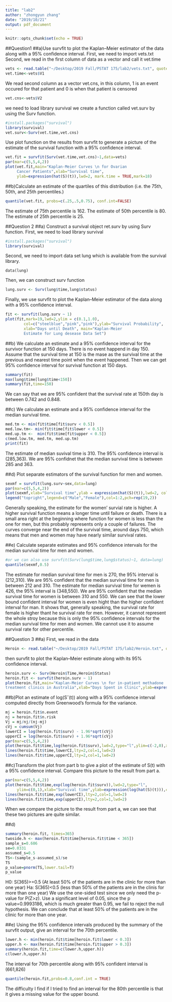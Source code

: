 ```yaml
---
title: "lab2"
author: "zhongyun zhang"
date: "2019/10/21"
output: pdf_document
---
```


```r
knitr::opts_chunk$set(echo = TRUE)
```

##Question1
##a)Use survfit to plot the Kaplan–Meier estimator of the data along with a 95% confidence interval.
First, we need to import vets.txt
Second, we read in the first column of data as a vector and call it vet.time
``` r
vets <- read.table("~/Desktop/2019 Fall/PSTAT 175/lab2/vets.txt", quote="\"", comment.char="")
vet.time<-vets$V1
```
We read second column as a vector vet.cns, in this column, 1 is an event occured 
for that patient and 0 is when that patient is censored
```r
vet.cns<-vets$V2
```
we need to load library survival
we create a function called vet.surv by using the Surv function. 
```r
#install.packages("survival")
library(survival)
vet.surv<-Surv(vet.time,vet.cns)
```
Use plot function on the results from survfit to generate a picture of the estimate
of the survival function with a 95% confidence interval.
```r
vet.fit = survfit(Surv(vet.time,vet.cns)~1,data=vets)
par(mar=c(5,5,4,2))
plot(vet.fit,main="Kaplan-Meier Curves \n for Ovarian 
     Cancer Patients",xlab="Survival time",
     ylab=expression(hat(S)(t)),lwd=2, mark.time = TRUE,mark=18)
```

##b)Calculate an estimate of the quartiles of this distribution (i.e. the 75th, 50th, and 25th percentiles.)
```r
quantile(vet.fit, probs=c(.25,.5,0.75), conf.int=FALSE)
```
The estimate of 75th percentile is 162.
The estimate of 50th percentile is 80.
The estimate of 25th percentile is 25.

##Question 2
##a)
Construct a survival object ret.surv by using Surv function.
First, we need to load library survival
```r
#install.packages("survival")
library(survival)
```
Second, we need to import data set lung which is available from the survival library.
```lung
data(lung)
```
Then, we can construct surv function
```r
lung.surv <- Surv(lung$time,lung$status)
```
Finally, we use survfit to plot the Kaplan–Meier estimator of the data along with a 95% confidence interval.
```r
fit <- survfit(lung.surv ~ 1)
plot(fit,mark=19,lwd=2,ylim = c(0.1,1.0),
        col=c("steelblue","pink","pink"),ylab="Survival Probability",
        xlab="Days until Death", main="Kaplan-Meier 
        Estimate for Lung desease Data Set")
```

##b) We calculate an estimate and a 95% confidence interval for the survivor function at 150 days.
There is no event happend in day 150. Assume that the survival time at 150 is the mase as the survival time at the previous and nearest time point when the event happened.
Then we can get 95% confidence interval for survival function at 150 days.
```r
summary(fit)
max(lung$time[lung$time<150])
summary(fit,time=150)
```
We can say that we are 95% confident that the survival rate at 150th day is between 0.742 and 0.848.

##c) We calculate an estimate and a 95% confidence interval for the median survival time.
```r
med.tm <- min(fit$time[fit$surv < 0.5])
med.low.tm<- min(fit$time[fit$lower < 0.5])
med.up.tm <-  min(fit$time[fit$upper < 0.5])
c(med.low.tm, med.tm, med.up.tm)
print(fit)
```
The estimate of median suvival time is 310.
The 95% confidence interval is (285,363).
We are 95% confidnet that the median survival time is between 285 and 363.

##d)
Plot separate estimators of the survival function for men and women.
```r
sexmf = survfit(lung.surv~sex,data=lung)
par(mar=c(5,5,4,2))
plot(sexmf,xlab="Survival time",ylab = expression(hat(S)(t)),lwd=2, col=1:2, mark.time = TRUE,mark=18)
legend("topright",legend=c("Male","Female"),col=1:2,pch=rep(19,2))
```

Generally speaking, the estimate for the women' survial rate is higher. A higher survival function means a longer time until failure or death. There is a small area right at the beginning where function for women is less than the one for men, but this probably represents only a couple of failures. The curves converge near the end of the survival time, around days 750, which means that men and women may have nearly similar survival rates.

##e)
Calculate separate estimates and 95% confidence intervals for the median survival time for men and women.
```r
#or we can also use survfit(Surv(lung$time,lung$status)~1, data=lung)
quantile(sexmf,0.5)
```

The estimate for median survival time for men is 270, the 95% interval is (212,310).
We are 95% confident that the median survival time for men is between 212 and 310.
The estimate for median survival time for wemen is 426, the 95% interval is (348,550).
We are 95% confident that the median survival time for women is between 310 and 550.
We can see that the lower bound confident interval for women is even hight than the higher confident interval for man. It shows that, generally speaking, the survival rate for female is higher thant he survival rate for men. However, it cannot represent the whole stroy because this is only the 95% confidence intervals for the median survival time for men and women. We cannot use it to assume survival rate for other percentile.

##Question 3
##a) 
First, we read in the data
```r
Heroin <- read.table("~/Desktop/2019 Fall/PSTAT 175/lab2/Heroin.txt", quote="\"", comment.char="")
```
then survfit to plot the Kaplan–Meier estimate along with its 95% confidence interval.
```r
heroin.surv <- Surv(Heroin$Time,Heroin$Status)
heroin.fit <- survfit(heroin.surv ~ 1)
plot(heroin.fit,main="Kaplan-Meier Curves \n for in-patient methadone 
treatment clinics in Australia",xlab="Days Spent in Clinic",ylab=expression(hat(S)(t)),lwd=2, mark.time = TRUE,mark=18)
```

##b)Plot an estimate of log(Sˆ(t)) along with a 95% confidence interval computed directly from Greenwood’s formula for the variance.
```r
mj = heroin.fit$n.event
nj = heroin.fit$n.risk
Vj = mj/nj/(nj-mj)
cVj = cumsum(Vj)
lowerCI = log(heroin.fit$surv) - 1.96*sqrt(cVj)
upperCI = log(heroin.fit$surv) + 1.96*sqrt(cVj)
par(mar=c(5,5,4,2))
plot(heroin.fit$time,log(heroin.fit$surv),lwd=2,type="l",ylim=c(-2,0),xlab="Survival time",ylab=expression(log(hat(S)(t))), col="steelblue")
lines(heroin.fit$time,lowerCI,lty=2,col=1,lwd=2)
lines(heroin.fit$time,upperCI,lty=2,col=1,lwd=2)
```

##c)Transform the plot from part b to give a plot of the estimate of S(t) with a 95% confidence interval. Compare this picture to the result from part a.
```r
par(mar=c(5,5,4,2))
plot(heroin.fit$time,exp(log(heroin.fit$surv)),lwd=2,type="l",
     ylim=c(0,1),xlab="Survival time",ylab=expression(log(hat(S)(t))),col="steelblue")  
lines(heroin.fit$time,exp(lowerCI),lty=2,col=1,lwd=2)
lines(heroin.fit$time,exp(upperCI),lty=2,col=1,lwd=2)
```
When we compare the picture to the result from part a, we can see that these two pictures are quite similar.

##d)
```r
summary(heroin.fit, times=365)
twoside.h <- max(heroin.fit$time[heroin.fit$time < 365])
sample_s=0.606
se=0.0331
assumed_s=0.5
TS<-(sample_s-assumed_s)/se
TS
p_value=pnorm(TS,lower.tail=T)
p_value
```
H0: S(365)>=0.5 (At least 50% of the patients are in the clinic for more than one year)
Ha: S(365)<0.5 (less than 50% of the patients are in the clinis for more than one year)
We use the one-sided test since we only need the p-value for P(Z>z).
Use a significant level of 0.05, since the p value=0.9993186, which is much greater than 0.95, we fail to reject the null hypothesis. We can conclude that at least 50% of the patients are in the clinic for more than one year.

##e)
Using the 95% confidence intervals produced by the summary of the survfit output, give an interval for the 70th percentile. 
```r
lower.h <- min(heroin.fit$time[heroin.fit$lower < 0.3])
upper.h <- max(heroin.fit$time[heroin.fit$upper > 0.3])
summary(heroin.fit,time=c(lower.h,upper.h))
c(lower.h,upper.h)
```
The interval for 70th percentile along with 95% confident interval is (661,826)

```r
quantile(heroin.fit,probs=0.8,conf.int = TRUE)
```
The difficulty I find if I tried to find an interval for the 80th percentile is that it gives a missing value for the upper bound.

